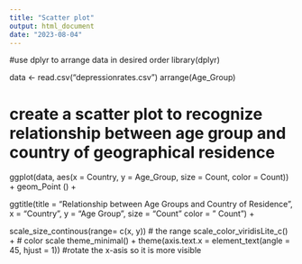 ```yaml
---
title: "Scatter plot"
output: html_document
date: "2023-08-04"
---
```


#use dplyr to arrange data in desired order
library(dplyr)

data <- read.csv("depressionrates.csv")
  arrange(Age_Group)

# create a scatter plot to recognize relationship between age group and country of geographical residence

ggplot(data, aes(x = Country, y = Age_Group, size = Count, color = Count)) +
geom_Point () +

ggtitle(title = "Relationship between Age Groups and Country of Residence", 
  x = "Country",
  y = "Age Group",
  size = "Count"
  color = " Count") +
  
scale_size_continous(range= c(x, y)) 
# the range 
scale_color_viridisLite_c() + 
# color scale
theme_minimal() +
theme(axis.text.x = element_text(angle = 45, hjust = 1)) 
#rotate the x-asis so it is more visible 
  
  